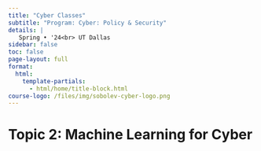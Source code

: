 ```yaml
---
title: "Cyber Classes"
subtitle: "Program: Cyber: Policy & Security"
details: |
   Spring • '24<br> UT Dallas
sidebar: false
toc: false
page-layout: full
format:
  html:
    template-partials:
      - html/home/title-block.html
course-logo: /files/img/sobolev-cyber-logo.png
---
```




# Topic 2: Machine Learning for Cyber






<!--





::: {.grid .course-details}

::: {.g-col-12 .g-col-sm-12 .g-col-md-8}



### Teaching Team

#### Head Instructor

::: {.grid}

::: {.g-col-3}


![Link]()

:::

::: {.g-col-9}



- {{< fa user >}} &nbsp; [{{< var instructor.name >}}]({{< var instructor.url >}})
- {{< fa university >}} &nbsp; {{< var instructor.office >}}
- {{< fa envelope >}} &nbsp; <a href="mailto:{{< var instructor.email >}}">{{< var instructor.email >}}</a>
- {{< fa brands twitter >}} &nbsp; [{{< var instructor.twitter >}}](https://www.twitter.com/{{< var instructor.twitter >}})
- {{< fa calendar-check >}} &nbsp; [Schedule an appointment]({{< var instructor.appointment_url >}})

::: 

:::

#### Teaching Fellow

::: {.grid}

::: {.g-col-3}


![](files/img/mitsuru.jpg)
 
:::

::: {.g-col-9}



- {{< fa user >}} &nbsp; [Mitsuru Mukaigawara](https://www.mitsurumukaigawara.com)
- {{< fa envelope >}} &nbsp; <a href="mailto:mailto:mitsuru_mukaigawara@g.harvard.edu">mitsuru_mukaigawara@g.harvard.edu</a>


::: 

:::


:::


::: {.g-col-12 .g-col-md-4 .contact-policy}

### Course details

- {{< fa calendar >}} &nbsp; {{< var course.days >}}
- {{< fa calendar-alt >}} &nbsp; {{< var course.dates >}}
- {{< fa clock >}} &nbsp; {{< var course.time >}}
- {{< fa location-dot >}} &nbsp; {{< var course.location >}}
- {{< fa brands slack >}} &nbsp; [Slack]({{< var course.slack >}})

### Contacting us

{{< var instructor.contact_policy >}}
:::

:::

-->